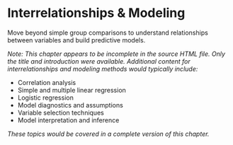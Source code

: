 # Interrelationships & Modeling

Move beyond simple group comparisons to understand relationships between variables and build predictive models.

*Note: This chapter appears to be incomplete in the source HTML file. Only the title and introduction were available. Additional content for interrelationships and modeling methods would typically include:*

- Correlation analysis
- Simple and multiple linear regression
- Logistic regression
- Model diagnostics and assumptions
- Variable selection techniques
- Model interpretation and inference

*These topics would be covered in a complete version of this chapter.*